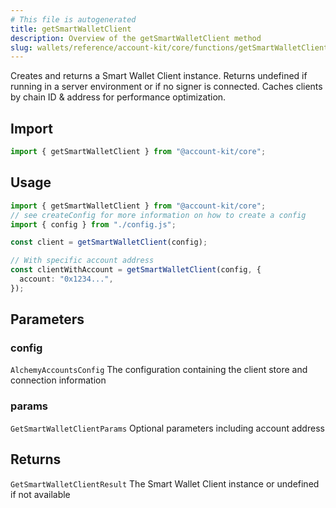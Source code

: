 ```yaml
---
# This file is autogenerated
title: getSmartWalletClient
description: Overview of the getSmartWalletClient method
slug: wallets/reference/account-kit/core/functions/getSmartWalletClient
---
```


Creates and returns a Smart Wallet Client instance.
Returns undefined if running in a server environment or if no signer is connected.
Caches clients by chain ID & address for performance optimization.

## Import

```ts
import { getSmartWalletClient } from "@account-kit/core";
```

## Usage

```ts
import { getSmartWalletClient } from "@account-kit/core";
// see createConfig for more information on how to create a config
import { config } from "./config.js";

const client = getSmartWalletClient(config);

// With specific account address
const clientWithAccount = getSmartWalletClient(config, {
  account: "0x1234...",
});
```

## Parameters

### config

`AlchemyAccountsConfig`
The configuration containing the client store and connection information

### params

`GetSmartWalletClientParams`
Optional parameters including account address

## Returns

`GetSmartWalletClientResult`
The Smart Wallet Client instance or undefined if not available
